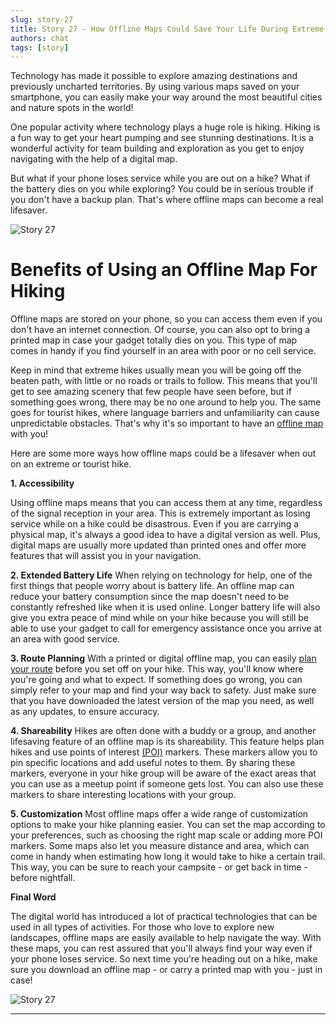 ```yaml
---
slug: story-27
title: Story 27 - How Offline Maps Could Save Your Life During Extreme or Tourist Hikes
authors: chat
tags: [story]
---
```


Technology has made it possible to explore amazing destinations and previously uncharted territories. By using various maps saved on your smartphone, you can easily make your way around the most beautiful cities and nature spots in the world! 

One popular activity where technology plays a huge role is hiking. Hiking is a fun way to get your heart pumping and see stunning destinations. It is a wonderful activity for team building and exploration as you get to enjoy navigating with the help of a digital map. 

But what if your phone loses service while you are out on a hike? What if the battery dies on you while exploring? You could be in serious trouble if you don't have a backup plan. That's where offline maps can become a real lifesaver.


![Story 27](./1.jpg)

<!--truncate-->

<h1>Benefits of Using an Offline Map For Hiking</h1>

Offline maps are stored on your phone, so you can access them even if you don't have an internet connection. Of course, you can also opt to bring a printed map in case your gadget totally dies on you. This type of map comes in handy if you find yourself in an area with poor or no cell service. 

Keep in mind that extreme hikes usually mean you will be going off the beaten path, with little or no roads or trails to follow. This means that you'll get to see amazing scenery that few people have seen before, but if something goes wrong, there may be no one around to help you. The same goes for tourist hikes, where language barriers and unfamiliarity can cause unpredictable obstacles. That's why it's so important to have an <a href="https://osmand.net">offline map</a> with you!

Here are some more ways how offline maps could be a lifesaver when out on an extreme or tourist hike.

<strong>1. Accessibility</strong>

Using offline maps means that you can access them at any time, regardless of the signal reception in your area. This is extremely important as losing service while on a hike could be disastrous. Even if you are carrying a physical map, it's always a good idea to have a digital version as well. Plus, digital maps are usually more updated than printed ones and offer more features that will assist you in your navigation.

<strong>2. Extended Battery Life</strong>
When relying on technology for help, one of the first things that people worry about is battery life. An offline map can reduce your battery consumption since the map doesn't need to be constantly refreshed like when it is used online. Longer battery life will also give you extra peace of mind while on your hike because you will still be able to use your gadget to call for emergency assistance once you arrive at an area with good service.

<strong>3. Route Planning</strong>
With a printed or digital offline map, you can easily <a href="https://osmand.net/blog/routes">plan your route</a> before you set off on your hike. This way, you'll know where you're going and what to expect. If something does go wrong, you can simply refer to your map and find your way back to safety. Just make sure that you have downloaded the latest version of the map you need, as well as any updates, to ensure accuracy.

<strong>4. Shareability</strong>
Hikes are often done with a buddy or a group, and another lifesaving feature of an offline map is its shareability. This feature helps plan hikes and use points of interest <a href="https://osmand.net/docs/user/map/point-layers-on-map#points-of-interest-poi">(POI)</a> markers. These markers allow you to pin specific locations and add useful notes to them. By sharing these markers, everyone in your hike group will be aware of the exact areas that you can use as a meetup point if someone gets lost. You can also use these markers to share interesting locations with your group.

<strong>5. Customization</strong>
Most offline maps offer a wide range of customization options to make your hike planning easier. You can set the map according to your preferences, such as choosing the right map scale or adding more POI markers. Some maps also let you measure distance and area, which can come in handy when estimating how long it would take to hike a certain trail. This way, you can be sure to reach your campsite - or get back in time - before nightfall.

<strong>Final Word</strong>

The digital world has introduced a lot of practical technologies that can be used in all types of activities. For those who love to explore new landscapes, offline maps are easily available to help navigate the way. With these maps, you can rest assured that you'll always find your way even if your phone loses service. So next time you're heading out on a hike, make sure you download an offline map - or carry a printed map with you - just in case!

![Story 27](./2.jpg)
 
_________________________________________________

<LinksSocial/>
<LinksTelegram/>

<AndroidStore/>
<AppleStore/>
